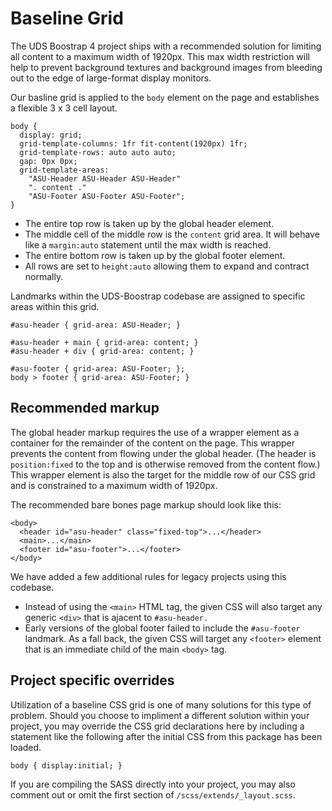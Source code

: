 
<Meta title="Docs/Page Layout/Baseline Grid" />

# Baseline Grid

The UDS Boostrap 4 project ships with a recommended solution for limiting all content to a maximum width of 1920px. This max width restriction will help to prevent background textures and background images from bleeding out to the edge of large-format display monitors.

Our basline grid is applied to the `body` element on the page and establishes a flexible 3 x 3 cell layout.

```
body {
  display: grid;
  grid-template-columns: 1fr fit-content(1920px) 1fr;
  grid-template-rows: auto auto auto;
  gap: 0px 0px;
  grid-template-areas:
    "ASU-Header ASU-Header ASU-Header"
    ". content ."
    "ASU-Footer ASU-Footer ASU-Footer";
}
```

- The entire top row is taken up by the global header element.
- The middle cell of the middle row is the `content` grid area. It will behave like a `margin:auto` statement until the max width is reached.
- The entire bottom row is taken up by the global footer element.
- All rows are set to `height:auto` allowing them to expand and contract normally.

Landmarks within the UDS-Boostrap codebase are assigned to specific areas within this grid.

```
#asu-header { grid-area: ASU-Header; }

#asu-header + main { grid-area: content; }
#asu-header + div { grid-area: content; }

#asu-footer { grid-area: ASU-Footer; };
body > footer { grid-area: ASU-Footer; }
```

## Recommended markup

The global header markup requires the use of a wrapper element as a container for the remainder of the content on the page. This wrapper prevents the content from flowing under the global header. (The header is `position:fixed` to the top and is otherwise removed from the content flow.) This wrapper element is also the target for the middle row of our CSS grid and is constrained to a maximum width of 1920px.

The recommended bare bones page markup should look like this:

```
<body>
  <header id="asu-header" class="fixed-top">...</header>
  <main>...</main>
  <footer id="asu-footer">...</footer>
</body>
```

We have added a few additional rules for legacy projects using this codebase.

- Instead of using the `<main>` HTML tag, the given CSS will also target any generic `<div>` that is ajacent to `#asu-header.`
- Early versions of the global footer failed to include the `#asu-footer` landmark. As a fall back, the given CSS will target any `<footer>` element that is an immediate child of the main `<body>` tag.

## Project specific overrides

Utilization of a baseline CSS grid is one of many solutions for this type of problem. Should you choose to impliment a different solution within your project, you may override the CSS grid declarations here by including a statement like the following after the initial CSS from this package has been loaded.

```
body { display:initial; }
```

If you are compiling the SASS directly into your project, you may also comment out or omit the first section of `/scss/extends/_layout.scss`.
